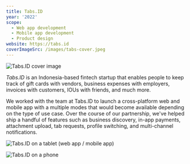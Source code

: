 ```yaml
---
title: Tabs.ID
year: '2022'
scope:
  - Web app development
  - Mobile app development
  - Product design
website: https://tabs.id
coverImageSrc: /images/tabs-cover.jpeg
---
```


![Tabs.ID cover image](/images/tabs-cover.jpeg 'title=')

_Tabs.ID_ is an Indonesia-based fintech startup that enables people to keep track of gift cards with vendors, business expenses with employers, invoices with customers, IOUs with friends, and much more.

We worked with the team at Tabs.ID to launch a cross-platform web and mobile app with a multiple modes that would become available depending on the type of use case. Over the course of our partnership, we've helped ship a handful of features such as business discovery, in-app payments, attachment upload, tab requests, profile switching, and multi-channel notifications.

![Tabs.ID on a tablet (web app / mobile app)](/images/tabs-tablet.jpeg)

![Tabs.ID on a phone](/images/tabs-showcase.jpeg 'bleed=')
